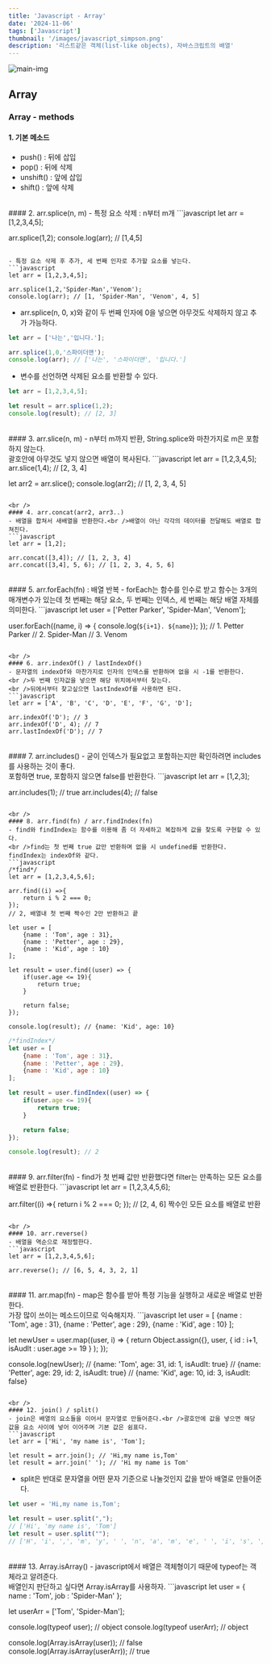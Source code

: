 ```yaml
---
title: 'Javascript - Array'
date: '2024-11-06'
tags: ['Javascript']
thumbnail: '/images/javascript_simpson.png'
description: '리스트같은 객체(list-like objects), 자바스크립트의 배열'
---
```


<img src="/images/javascript_simpson.png" alt="main-img" className="rounded-xl" />
<br />

## Array

### Array - methods

#### 1. 기본 메소드
- push() : 뒤에 삽입
- pop() : 뒤에 삭제
- unshift() : 앞에 삽입
- shift() : 앞에 삭제

<br />
#### 2. arr.splice(n, m)
- 특정 요소 삭제 : n부터 m개
```javascript
let arr = [1,2,3,4,5];

arr.splice(1,2);
console.log(arr); // [1,4,5] 
```

- 특정 요소 삭제 후 추가, 세 번째 인자로 추가할 요소를 넣는다.
```javascript
let arr = [1,2,3,4,5];

arr.splice(1,2,'Spider-Man','Venom');
console.log(arr); // [1, 'Spider-Man', 'Venom', 4, 5] 
```
- arr.splice(n, 0, x)와 같이 두 번째 인자에 0을 넣으면 아무것도 삭제하지 않고 추가 가능하다.
```javascript
let arr = ['나는','입니다.'];

arr.splice(1,0,'스파이더맨');
console.log(arr); // ['나는', '스파이더맨', '입니다.']
```

- 변수를 선언하면 삭제된 요소를 반환할 수 있다.
```javascript
let arr = [1,2,3,4,5];

let result = arr.splice(1,2);
console.log(result); // [2, 3]
```

<br />
#### 3. arr.slice(n, m)
- n부터 m까지 반환, String.splice와 마찬가지로 m은 포함하지 않는다.<br />괄호안에 아무것도 넣지 않으면 배열이 복사된다.
```javascript
let arr = [1,2,3,4,5];
arr.slice(1,4); // [2, 3, 4]

let arr2 = arr.slice();
console.log(arr2); // [1, 2, 3, 4, 5]
```

<br />
#### 4. arr.concat(arr2, arr3..)
- 배열을 합쳐서 새배열을 반환한다.<br />배열이 아닌 각각의 데이터를 전달해도 배열로 합쳐진다.
```javascript
let arr = [1,2];

arr.concat([3,4]); // [1, 2, 3, 4]
arr.concat([3,4], 5, 6); // [1, 2, 3, 4, 5, 6]
```

<br />
#### 5. arr.forEach(fn) : 배열 반복
- forEach는 함수를 인수로 받고 함수는 3개의 매개변수가 있는데 첫 번째는 해당 요소, 두 번째는 인덱스, 세 번째는 해당 배열 자체를 의미한다.
```javascript
let user = ['Petter Parker', 'Spider-Man', 'Venom'];

user.forEach((name, i) => {
    console.log(`${i+1}. ${name}`);
});
// 1. Petter Parker
// 2. Spider-Man
// 3. Venom
```

<br />
#### 6. arr.indexOf() / lastIndexOf()
- 문자열의 indexOf와 마찬가지로 인자의 인덱스를 반환하며 없을 시 -1를 반환한다.
<br />두 번째 인자값을 넣으면 해당 위치에서부터 찾는다.
<br />뒤에서부터 찾고싶으면 lastIndexOf를 사용하면 된다.
```javascript
let arr = ['A', 'B', 'C', 'D', 'E', 'F', 'G', 'D'];

arr.indexOf('D'); // 3
arr.indexOf('D', 4); // 7
arr.lastIndexOf('D'); // 7
```

<br />
#### 7. arr.includes()
- 굳이 인덱스가 필요없고 포함하는지만 확인하려면 includes를 사용하는 것이 좋다.<br />포함하면 true, 포함하지 않으면 false를 반환한다.
```javascript
let arr = [1,2,3];

arr.includes(1); // true
arr.includes(4); // false
```

<br />
#### 8. arr.find(fn) / arr.findIndex(fn)
- find와 findIndex는 함수를 이용해 좀 더 자세하고 복잡하게 값을 찾도록 구현할 수 있다.
<br />find는 첫 번째 true 값만 반환하며 없을 시 undefined를 반환한다. findIndex는 indexOf와 같다.
```javascript
/*find*/
let arr = [1,2,3,4,5,6];

arr.find((i) =>{
    return i % 2 === 0;
});
// 2, 배열내 첫 번째 짝수인 2만 반환하고 끝

let user = [
    {name : 'Tom', age : 31},
    {name : 'Petter', age : 29},
    {name : 'Kid', age : 10}
];

let result = user.find((user) => {
    if(user.age <= 19){
        return true;
    }

    return false;
});

console.log(result); // {name: 'Kid', age: 10}
```
```javascript
/*findIndex*/
let user = [
    {name : 'Tom', age : 31},
    {name : 'Petter', age : 29},
    {name : 'Kid', age : 10}
];

let result = user.findIndex((user) => {
    if(user.age <= 19){
        return true;
    }

    return false;
});

console.log(result); // 2
```

<br />
#### 9. arr.filter(fn)
- find가 첫 번째 값만 반환했다면 filter는 만족하는 모든 요소를 배열로 반환한다.
```javascript
let arr = [1,2,3,4,5,6];

arr.filter((i) =>{
    return i % 2 === 0;
});
// [2, 4, 6] 짝수인 모든 요소를 배열로 반환
```

<br />
#### 10. arr.reverse()
- 배열을 역순으로 재정렬한다.
```javascript
let arr = [1,2,3,4,5,6];

arr.reverse(); // [6, 5, 4, 3, 2, 1]
```

<br />
#### 11. arr.map(fn)
- map은 함수를 받아 특정 기능을 실행하고 새로운 배열로 반환한다.<br />가장 많이 쓰이는 메소드이므로 익숙해지자.
```javascript
let user = [
    {name : 'Tom', age : 31},
    {name : 'Petter', age : 29},
    {name : 'Kid', age : 10}
];

let newUser = user.map((user, i) => {
    return Object.assign({}, user, 
        {
            id : i+1,
            isAudlt : user.age >= 19
        }
    );
});

console.log(newUser);
// {name: 'Tom', age: 31, id: 1, isAudlt: true}
// {name: 'Petter', age: 29, id: 2, isAudlt: true}
// {name: 'Kid', age: 10, id: 3, isAudlt: false}
```

<br />
#### 12. join() / split()
- join은 배열의 요소들을 이어서 문자열로 만들어준다.<br />괄호안에 값을 넣으면 해당 값을 요소 사이에 넣어 이어주며 기본 값은 쉼표다.
```javascript
let arr = ['Hi', 'my name is', 'Tom'];

let result = arr.join(); // 'Hi,my name is,Tom'
let result = arr.join(' '); // 'Hi my name is Tom'
```
- split은 반대로 문자열을 어떤 문자 기준으로 나눌것인지 값을 받아 배열로 만들어준다.
```javascript
let user = 'Hi,my name is,Tom';

let result = user.split(","); 
// ['Hi', 'my name is', 'Tom']
let result = user.split(""); 
// ['H', 'i', ',', 'm', 'y', ' ', 'n', 'a', 'm', 'e', ' ', 'i', 's', ',', 'T', 'o', 'm']
```

<br />
#### 13. Array.isArray()
- javascript에서 배열은 객체형이기 때문에 typeof는 객체라고 알려준다.<br />배열인지 판단하고 싶다면 Array.isArray를 사용하자.
```javascript
let user = {
    name : 'Tom',
    job : 'Spider-Man'
};

let userArr = ['Tom', 'Spider-Man'];

console.log(typeof user); // object
console.log(typeof userArr); // object

console.log(Array.isArray(user)); // false
console.log(Array.isArray(userArr)); // true
```